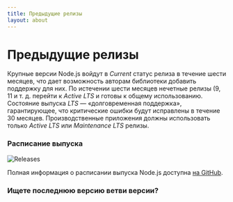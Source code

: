 ```yaml
---
title: Предыдущие релизы
layout: about
---
```


# Предыдущие релизы

Крупные версии Node.js войдут в *Current* статус релиза в течение шести месяцев, что дает возможность авторам библиотеки добавить поддержку для них.
По истечении шести месяцев нечетные релизы (9, 11 и т. д. перейти к *Active LTS* и готовы к общему использованию. Состояние выпуска
*LTS* — «долговременная поддержка», гарантирующее, что критические ошибки будут исправлены в течение 30 месяцев.
Производственные приложения должны использовать только *Active LTS* или *Maintenance LTS* релизы.

### Расписание выпуска

![Releases](https://raw.githubusercontent.com/nodejs/Release/main/schedule.svg?sanitize=true)

Полная информация о расписании выпуска Node.js доступна [на GitHub](https://github.com/nodejs/release#release-schedule).

### Ищете последнюю версию ветви версии?

<DownloadReleasesTable />
